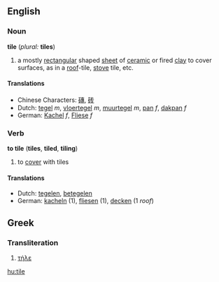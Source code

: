 ==English==
=== Noun  ===
'''tile''' (''plural:'' '''tiles''')

#a mostly [[rectangular]] shaped [[sheet]] of [[ceramic]] or fired [[clay]] to cover surfaces, as in a [[roof]]-tile, [[stove]] tile, etc.

==== Translations ====
*Chinese Characters: [[磚]], [[砖]]
*Dutch: [[tegel]] ''m'', [[vloertegel]] ''m'', [[muurtegel]] ''m'', [[pan]] ''f'', [[dakpan]] ''f''
*German: [[Kachel]] ''f'', [[Fliese]] ''f''

=== Verb ===
'''to tile''' ('''tiles''', '''tiled''', '''tiling''')
#to [[cover]] with tiles

==== Translations ====
*Dutch: [[tegelen]], [[betegelen]]
*German: [[kacheln]] (1), [[fliesen]] (1), [[decken]] (1 ''roof'')

==Greek==
===Transliteration===
#[[τήλε]]

[[hu:tile]]